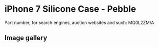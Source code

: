 
# iPhone 7 Silicone Case - Pebble

Part number, for search engines, auction websites and such: MQ0L2ZM/A

## Image gallery

<div style={{ width: "768px" }}>
  <GalleryComponent
    images={[
      {
        original: "/everysource/MQ0L2.webp",
        thumbnail: "/everypreview/MQ0L2.webp",
      },
      {
        original: "/everysource/MQ0L2_AV1_GOLD.webp",
        thumbnail: "/everypreview/MQ0L2_AV1_GOLD.webp",
      },
      {
        original: "/everysource/MQ0L2_AV1_JET_BLACK.webp",
        thumbnail: "/everypreview/MQ0L2_AV1_JET_BLACK.webp",
      },
      {
        original: "/everysource/MQ0L2_AV1_RED.webp",
        thumbnail: "/everypreview/MQ0L2_AV1_RED.webp",
      },
      {
        original: "/everysource/MQ0L2_AV1_SILVER.webp",
        thumbnail: "/everypreview/MQ0L2_AV1_SILVER.webp",
      },
      {
        original: "/everysource/MQ0L2_AV2.webp",
        thumbnail: "/everypreview/MQ0L2_AV2.webp",
      }
    ]}
  />
</div>
